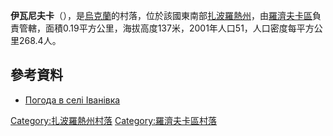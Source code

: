 {{coord|47|34|56|N|36|45|21|E|scale:100000|display=title}}

'''伊瓦尼夫卡'''（{{lang-uk|Іванівка}}），是[[烏克蘭|烏克蘭]]的村落，位於該國東南部[[扎波羅熱州|扎波羅熱州]]，由[[羅濟夫卡區|羅濟夫卡區]]負責管轄，面積0.19平方公里，海拔高度137米，2001年人口51，人口密度每平方公里268.4人。

==參考資料==
* [http://weather.in.ua/ua/zaporozhskaja/9339 Погода в селі Іванівка] {{Wayback|url=http://weather.in.ua/ua/zaporozhskaja/9339 |date=20200804030003 }}

[[Category:扎波羅熱州村落|Category:扎波羅熱州村落]]
[[Category:羅濟夫卡區村落|Category:羅濟夫卡區村落]]


{{Zaporizhia-geo-stub}}